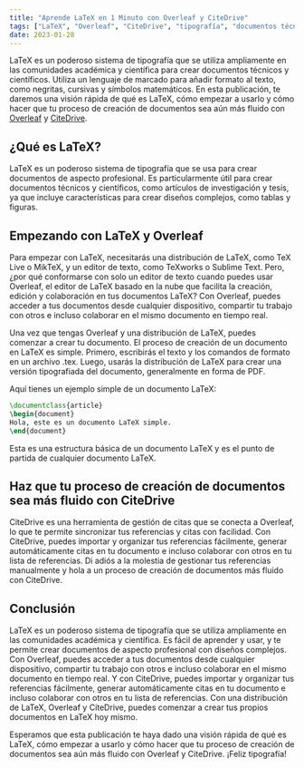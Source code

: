 ```yaml
---
title: "Aprende LaTeX en 1 Minuto con Overleaf y CiteDrive"
tags: ["LaTeX", "Overleaf", "CiteDrive", "tipografía", "documentos técnicos", "documentos científicos", "artículos de investigación", "tesis", "lenguaje de marcado", "formato", "editor de texto", "colaboración", "gestión de citas"]
date: 2023-01-28
---
```


LaTeX es un poderoso sistema de tipografía que se utiliza ampliamente en las comunidades académica y científica para crear documentos técnicos y científicos. Utiliza un lenguaje de marcado para añadir formato al texto, como negritas, cursivas y símbolos matemáticos. En esta publicación, te daremos una visión rápida de qué es LaTeX, cómo empezar a usarlo y cómo hacer que tu proceso de creación de documentos sea aún más fluido con [Overleaf](https://www.overleaf.com/) y [CiteDrive](https://www.citedrive.com/).


<CiteDrive />

## ¿Qué es LaTeX?

LaTeX es un poderoso sistema de tipografía que se usa para crear documentos de aspecto profesional. Es particularmente útil para crear documentos técnicos y científicos, como artículos de investigación y tesis, ya que incluye características para crear diseños complejos, como tablas y figuras.

## Empezando con LaTeX y Overleaf

Para empezar con LaTeX, necesitarás una distribución de LaTeX, como TeX Live o MikTeX, y un editor de texto, como TeXworks o Sublime Text. Pero, ¿por qué conformarse con solo un editor de texto cuando puedes usar Overleaf, el editor de LaTeX basado en la nube que facilita la creación, edición y colaboración en tus documentos LaTeX? Con Overleaf, puedes acceder a tus documentos desde cualquier dispositivo, compartir tu trabajo con otros e incluso colaborar en el mismo documento en tiempo real.

Una vez que tengas Overleaf y una distribución de LaTeX, puedes comenzar a crear tu documento. El proceso de creación de un documento en LaTeX es simple. Primero, escribirás el texto y los comandos de formato en un archivo .tex. Luego, usarás la distribución de LaTeX para crear una versión tipografiada del documento, generalmente en forma de PDF.

Aquí tienes un ejemplo simple de un documento LaTeX:

```tex
\documentclass{article} 
\begin{document} 
Hola, este es un documento LaTeX simple.
\end{document}
```

Esta es una estructura básica de un documento LaTeX y es el punto de partida de cualquier documento LaTeX.

## Haz que tu proceso de creación de documentos sea más fluido con CiteDrive

CiteDrive es una herramienta de gestión de citas que se conecta a Overleaf, lo que te permite sincronizar tus referencias y citas con facilidad. Con CiteDrive, puedes importar y organizar tus referencias fácilmente, generar automáticamente citas en tu documento e incluso colaborar con otros en tu lista de referencias. Di adiós a la molestia de gestionar tus referencias manualmente y hola a un proceso de creación de documentos más fluido con CiteDrive.

## Conclusión

LaTeX es un poderoso sistema de tipografía que se utiliza ampliamente en las comunidades académica y científica. Es fácil de aprender y usar, y te permite crear documentos de aspecto profesional con diseños complejos. Con Overleaf, puedes acceder a tus documentos desde cualquier dispositivo, compartir tu trabajo con otros e incluso colaborar en el mismo documento en tiempo real. Y con CiteDrive, puedes importar y organizar tus referencias fácilmente, generar automáticamente citas en tu documento e incluso colaborar con otros en tu lista de referencias. Con una distribución de LaTeX, Overleaf y CiteDrive, puedes comenzar a crear tus propios documentos en LaTeX hoy mismo.

Esperamos que esta publicación te haya dado una visión rápida de qué es LaTeX, cómo empezar a usarlo y cómo hacer que tu proceso de creación de documentos sea aún más fluido con Overleaf y CiteDrive. ¡Feliz tipografía!

